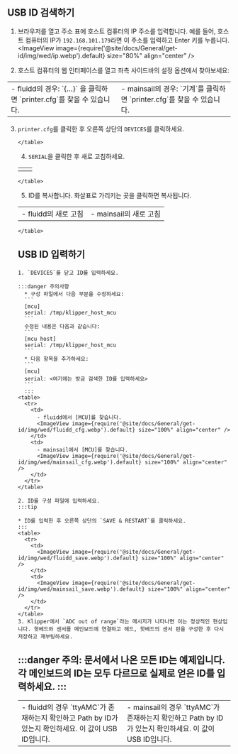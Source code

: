 ## USB ID 검색하기
1. 브라우저를 열고 주소 표에 호스트 컴퓨터의 IP 주소를 입력합니다. 예를 들어, 호스트 컴퓨터의 IP가 `192.168.101.179`라면 이 주소를 입력하고 Enter 키를 누릅니다.
  <ImageView image={require('@site/docs/General/get-id/img/wed/ip.webp').default} size="80%" align="center" /> 

2. 호스트 컴퓨터의 웹 인터페이스를 열고 좌측 사이드바의 설정 옵션에서 찾아보세요:
  <table>
    <tr>
      <td>
        - fluidd의 경우: `{…}` 을 클릭하면 `printer.cfg`를 찾을 수 있습니다.
        <ImageView image={require('@site/docs/General/get-id/img/fluidd-cfg.webp').default} size="100%" align="center" />
      </td>
      <td>
        - mainsail의 경우: `기계`를 클릭하면 `printer.cfg`를 찾을 수 있습니다.
        <ImageView image={require('@site/docs/General/get-id/img/mainsail-cfg.webp').default} size="100%" align="center" />
      </td>
    </tr>
  </table>

  3. `printer.cfg`를 클릭한 후 오른쪽 상단의 `DEVICES`를 클릭하세요.
    <table>
      <tr>
        <td>
          <ImageView image={require('@site/docs/General/get-id/img/wed/fluidd_devices.webp').default} size="100%" align="center" />
        </td>
        <td>
          <ImageView image={require('@site/docs/General/get-id/img/wed/mainsail_devices.webp').default} size="100%" align="center" />
        </td>
      </tr>
    </table>

  4. `SERIAL`을 클릭한 후 새로 고침하세요.
    <table>
      <tr>
        <td>
          - fluidd의 새로 고침
          <ImageView image={require('@site/docs/General/get-id/img/wed/fluidd_refresh.webp').default} size="100%" align="center" />
        </td>
        <td>
          - mainsail의 새로 고침
          <ImageView image={require('@site/docs/General/get-id/img/wed/mainsail_refresh.webp').default} size="100%" align="center" />
        </td>
      </tr>
    </table>

  5. ID를 복사합니다. 화살표로 가리키는 곳을 클릭하면 복사됩니다.
    <table>
      <tr>
        <td>
          - fluidd의 경우 `ttyAMC`가 존재하는지 확인하고 Path by ID가 있는지 확인하세요. 이 값이 USB ID입니다.
          <ImageView image={require('@site/docs/General/get-id/img/wed/fluidd_id.webp').default} size="100%" align="center" />
        </td>
        <td>
          - mainsail의 경우 `ttyAMC`가 존재하는지 확인하고 Path by ID가 있는지 확인하세요. 이 값이 USB ID입니다.
          <ImageView image={require('@site/docs/General/get-id/img/wed/mainsail_id.webp').default} size="100%" align="center" />
        </td>
      </tr>
    </table>

## USB ID 입력하기

    1. `DEVICES`를 닫고 ID를 입력하세요.

    :::danger 주의사항
      * 구성 파일에서 다음 부분을 수정하세요:
      ```
      [mcu] 
      serial: /tmp/klipper_host_mcu
      ```  
      수정된 내용은 다음과 같습니다:
      ```
      [mcu host] 
      serial: /tmp/klipper_host_mcu
      ```
      * 다음 항목을 추가하세요:
      ```
      [mcu]
      serial: <여기에는 방금 검색한 ID를 입력하세요>
      ```
      :::
    <table>
      <tr>
        <td>
          - fluidd에서 [MCU]를 찾습니다.
          <ImageView image={require('@site/docs/General/get-id/img/wed/fluidd_cfg.webp').default} size="100%" align="center" />
        </td>
        <td>
          - mainsail에서 [MCU]를 찾습니다.
          <ImageView image={require('@site/docs/General/get-id/img/wed/mainsail_cfg.webp').default} size="100%" align="center" />
        </td>
      </tr>
    </table>

    2. ID를 구성 파일에 입력하세요.
    :::tip

    * ID를 입력한 후 오른쪽 상단의 `SAVE & RESTART`를 클릭하세요.
    :::
    <table>
      <tr>
        <td>
          <ImageView image={require('@site/docs/General/get-id/img/wed/fluidd_save.webp').default} size="100%" align="center" />
        </td>
        <td>
          <ImageView image={require('@site/docs/General/get-id/img/wed/mainsail_save.webp').default} size="100%" align="center" />
        </td>
      </tr>
    </table>
    3. Klipper에서 `ADC out of range`라는 메시지가 나타나면 이는 정상적인 현상입니다. 핫베드와 센서를 메인보드에 연결하고 헤드, 핫베드의 센서 핀을 구성한 후 다시 저장하고 재부팅하세요.

:::danger
주의: 문서에서 나온 모든 ID는 예제입니다. 각 메인보드의 ID는 모두 다르므로 실제로 얻은 ID를 입력하세요.
:::
---
